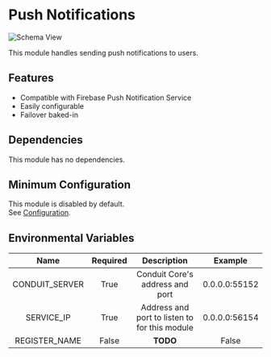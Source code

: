 # Push Notifications

![Schema View](/img/modules/push-notifications/admin/overview.png)

This module handles sending push notifications to users.

## Features

- Compatible with Firebase Push Notification Service
- Easily configurable
- Failover baked-in

## Dependencies

This module has no dependencies.

## Minimum Configuration

This module is disabled by default.<br />
See [Configuration](config.mdx).

## Environmental Variables

|  Name          | Required |  Description                                  |  Example      |
| :------------: | :------: | :-------------------------------------------: | :-----------: |
| CONDUIT_SERVER |  True    | Conduit Core's address and port               | 0.0.0.0:55152 |
| SERVICE_IP     |  True    | Address and port to listen to for this module | 0.0.0.0:56154 |
| REGISTER_NAME  |  False   |   **TODO**                                    | False         |
